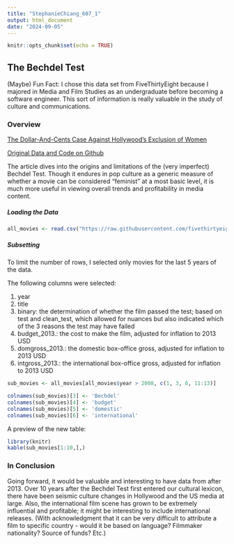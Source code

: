```yaml
---
title: "StephanieChiang_607_1"
output: html_document
date: "2024-09-05"
---
```


```r
knitr::opts_chunk$set(echo = TRUE)
```

## The Bechdel Test

(Maybe) Fun Fact: I chose this data set from FiveThirtyEight because I majored in Media and Film Studies as an undergraduate before becoming a software engineer. This sort of information is really valuable in the study of culture and communications.


### Overview

[The Dollar-And-Cents Case Against Hollywood’s Exclusion of Women](https://fivethirtyeight.com/features/the-dollar-and-cents-case-against-hollywoods-exclusion-of-women/)

[Original Data and Code on Github](https://github.com/fivethirtyeight/data/tree/master/bechdel)

The article dives into the origins and limitations of the (very imperfect) Bechdel Test. Though it endures in pop culture as a generic measure of whether a movie can be considered "feminist" at a most basic level, it is much more useful in viewing overall trends and profitability in media content.


##### Loading the Data

```r
all_movies <- read.csv("https://raw.githubusercontent.com/fivethirtyeight/data/master/bechdel/movies.csv")
```


##### Subsetting

To limit the number of rows, I selected only movies for the last 5 years of the data.

The following columns were selected:

1. year
3. title
6. binary: the determination of whether the film passed the test; based on test and clean_test, which allowed for nuances but also indicated which of the 3 reasons the test may have failed
11. budget_2013.: the cost to make the film, adjusted for inflation to 2013 USD
12. domgross_2013.: the domestic box-office gross, adjusted for inflation to 2013 USD
13. intgross_2013.: the international box-office gross, adjusted for inflation to 2013 USD

```r
sub_movies <- all_movies[all_movies$year > 2008, c(1, 3, 6, 11:13)]
```

``` r
colnames(sub_movies)[3] <- 'Bechdel'
colnames(sub_movies)[4] <- 'budget'
colnames(sub_movies)[5] <- 'domestic'
colnames(sub_movies)[6] <- 'international'
```

A preview of the new table:

```r
library(knitr)
kable(sub_movies[1:10,],)
```

### In Conclusion

Going forward, it would be valuable and interesting to have data from after 2013. Over 10 years after the Bechdel Test first entered our cultural lexicon, there have been seismic culture changes in Hollywood and the US media at large. Also, the international film scene has grown to be extremely influential and profitable; it might be interesting to include international releases. (With acknowledgment that it can be very difficult to attribute a film to specific country - would it be based on language? Filmmaker nationality? Source of funds? Etc.)
